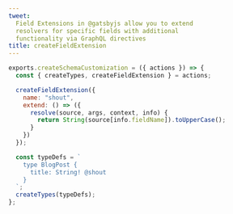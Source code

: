 ```yaml
---
tweet:
  Field Extensions in @gatsbyjs allow you to extend
  resolvers for specific fields with additional
  functionality via GraphQL directives
title: createFieldExtension
---
```


```js
exports.createSchemaCustomization = ({ actions }) => {
  const { createTypes, createFieldExtension } = actions;

  createFieldExtension({
    name: "shout",
    extend: () => ({
      resolve(source, args, context, info) {
        return String(source[info.fieldName]).toUpperCase();
      }
    })
  });

  const typeDefs = `
    type BlogPost {
      title: String! @shout
    }
  `;
  createTypes(typeDefs);
};
```
